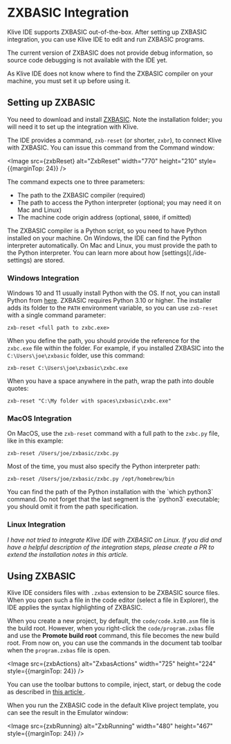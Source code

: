 
# ZXBASIC Integration

Klive IDE supports ZXBASIC out-of-the-box. After setting up ZXBASIC integration, you can use Klive IDE to edit and run ZXBASIC programs.

<Callout type="info" emoji="💡">
The current version of ZXBASIC does not provide debug information, so source code debugging is not available with the IDE yet.
</Callout>

As Klive IDE does not know where to find the ZXBASIC compiler on your machine, you must set it up before using it.

## Setting up ZXBASIC

You need to download and install [ZXBASIC](https://zxbasic.readthedocs.io/en/latest/archive/). Note the installation folder; you will need it to set up the integration with Klive.

The IDE provides a command, `zxb-reset` (or shorter, `zxbr`), to connect Klive with ZXBASIC. You can issue this command from the Command window:

<Image src={zxbReset} alt="ZxbReset" width="770" height="210" style={{marginTop: 24}} />

The command expects one to three parameters:
- The path to the ZXBASIC compiler (required)
- The path to access the Python interpreter (optional; you may need it on Mac and Linux)
- The machine code origin address (optional, `$8000`, if omitted)

<Callout type="info" emoji="💡">
The ZXBASIC compiler is a Python script, so you need to have Python installed on your machine. On Windows, the IDE can find the Python interpreter automatically. On Mac and Linux, you must provide the path to the Python interpreter.
</Callout>

<Callout type="info" emoji="💡">
You can learn more about how [settings](./ide-settings) are stored.
</Callout>

### Windows Integration

Windows 10 and 11 usually install Python with the OS. If not, you can install Python from [here](https://www.python.org/downloads/). ZXBASIC requires Python 3.10 or higher. The installer adds its folder to the `PATH` environment variable, so you can use `zxb-reset` with a single command parameter:

```text
zxb-reset <full path to zxbc.exe>
```

When you define the path, you should provide the reference for the `zxbc.exe` file within the folder. For example, if you installed ZXBASIC into the `C:\Users\joe\zxbasic` folder, use this command:

```text
zxb-reset C:\Users\joe\zxbasic\zxbc.exe
```

When you have a space anywhere in the path, wrap the path into double quotes:

```text
zxb-reset "C:\My folder with spaces\zxbasic\zxbc.exe"
```

### MacOS Integration

On MacOS, use the `zxb-reset` command with a full path to the `zxbc.py` file, like in this example:

```text
zxb-reset /Users/joe/zxbasic/zxbc.py
```

Most of the time, you must also specify the Python interpreter path:

```text
zxb-reset /Users/joe/zxbasic/zxbc.py /opt/homebrew/bin
```

<Callout type="info" emoji="💡">
You can find the path of the Python installation with the `which python3` command. Do not forget that the last segment is the `python3` executable; you should omit it from the path specification.
</Callout>

### Linux Integration

*I have not tried to integrate Klive IDE with ZXBASIC on Linux. If you did and have a helpful description of the integration steps, please create a PR to extend the installation notes in this article.*

## Using ZXBASIC

Klive IDE considers files with `.zxbas` extension to be ZXBASIC source files. When you open such a file in the code editor (select a file in Explorer), the IDE applies the syntax highlighting of ZXBASIC.

When you create a new project, by default, the `code/code.kz80.asm` file is the build root. However, when you right-click the `code/program.zxbas` file and use the **Promote build root** command, this file becomes the new build root. From now on, you can use the commands in the document tab toolbar when the `program.zxbas` file is open.

<Image src={zxbActions} alt="ZxbasActions" width="725" height="224" style={{marginTop: 24}} />

You can use the toolbar buttons to compile, inject, start, or debug the code as described in [this article ](../getting-started/creating-project#build-root-commands).

When you run the ZXBASIC code in the default Klive project template, you can see the result in the Emulator window:

<Image src={zxbRunning} alt="ZxbRunning" width="480" height="467" style={{marginTop: 24}} />